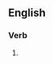 ==English==

===Verb===
{{head|en|present participle}}

# {{present participle of|rob Peter to pay Paul|lang=en|nocat=1}}